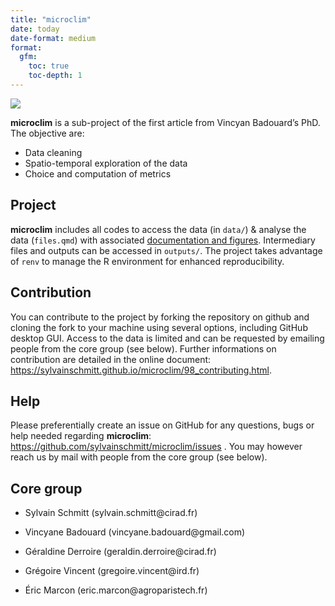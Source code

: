 ```yaml
---
title: "microclim"
date: today
date-format: medium
format: 
  gfm:
    toc: true
    toc-depth: 1
---
```


[![](https://www.repostatus.org/badges/latest/wip.svg)](https://www.repostatus.org/#wip)

**microclim** is a sub-project of the first article from Vincyan Badouard's PhD. The objective are:

-   Data cleaning
-   Spatio-temporal exploration of the data
-   Choice and computation of metrics

## Project

**microclim** includes all codes to access the data (in `data/`) & analyse the data (`files.qmd`) with associated [documentation and figures](https://sylvainschmitt.github.io/microclim/). Intermediary files and outputs can be accessed in `outputs/`. The project takes advantage of `renv` to manage the R environment for enhanced reproducibility.

## Contribution

You can contribute to the project by forking the repository on github and cloning the fork to your machine using several options, including GitHub desktop GUI. Access to the data is limited and can be requested by emailing people from the core group (see below). Further informations on contribution are detailed in the online document: <https://sylvainschmitt.github.io/microclim/98_contributing.html>.

## Help

Please preferentially create an issue on GitHub for any questions, bugs or help needed regarding **microclim**: [https://github.com/sylvainschmitt/microclim/issues](https://github.com/Bsylvainschmitt/microclim/issues){.uri} . You may however reach us by mail with people from the core group (see below).

## Core group

-   Sylvain Schmitt (sylvain.schmitt\@cirad.fr)

-   Vincyane Badouard (vincyane.badouard\@gmail.com)

-   Géraldine Derroire (geraldin.derroire\@cirad.fr)

-   Grégoire Vincent (gregoire.vincent\@ird.fr)

-   Éric Marcon (eric.marcon\@agroparistech.fr)
